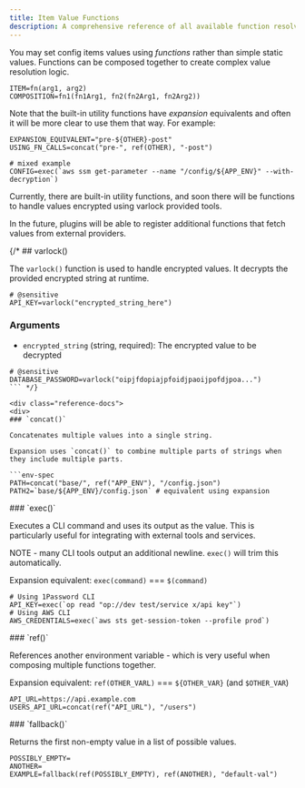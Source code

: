 ```yaml
---
title: Item Value Functions
description: A comprehensive reference of all available function resolvers in varlock
---
```


You may set config items values using _functions_ rather than simple static values. Functions can be composed together to create complex value resolution logic.
```env-spec
ITEM=fn(arg1, arg2)
COMPOSITION=fn1(fn1Arg1, fn2(fn2Arg1, fn2Arg2))
```


Note that the built-in utility functions have _expansion_ equivalents and often it will be more clear to use them that way. For example:
```env-spec
EXPANSION_EQUIVALENT="pre-${OTHER}-post"
USING_FN_CALLS=concat("pre-", ref(OTHER), "-post")

# mixed example
CONFIG=exec(`aws ssm get-parameter --name "/config/${APP_ENV}" --with-decryption`)
```





Currently, there are built-in utility functions, and soon there will be functions to handle values encrypted using varlock provided tools.

In the future, plugins will be able to register additional functions that fetch values from external providers.





{/* ## varlock()

The `varlock()` function is used to handle encrypted values. It decrypts the provided encrypted string at runtime.

```env-spec
# @sensitive
API_KEY=varlock("encrypted_string_here")
```

### Arguments
- `encrypted_string` (string, required): The encrypted value to be decrypted

```env-spec
# @sensitive
DATABASE_PASSWORD=varlock("oipjfdopiajpfoidjpaoijpofdjpoa...")
``` */}

<div class="reference-docs">
<div>
### `concat()`

Concatenates multiple values into a single string.

Expansion uses `concat()` to combine multiple parts of strings when they include multiple parts.

```env-spec
PATH=concat("base/", ref("APP_ENV"), "/config.json")
PATH2=`base/${APP_ENV}/config.json` # equivalent using expansion
```
</div>

<div>
### `exec()`

Executes a CLI command and uses its output as the value. This is particularly useful for integrating with external tools and services.

NOTE - many CLI tools output an additional newline. `exec()` will trim this automatically.

Expansion equivalent: `exec(command)` === `$(command)`

```env-spec
# Using 1Password CLI
API_KEY=exec(`op read "op://dev test/service x/api key"`)
# Using AWS CLI
AWS_CREDENTIALS=exec(`aws sts get-session-token --profile prod`)
```
</div>

<div>
### `ref()`

References another environment variable - which is very useful when composing multiple functions together.

Expansion equivalent: `ref(OTHER_VARL)` === `${OTHER_VAR}` (and `$OTHER_VAR`)

```env-spec
API_URL=https://api.example.com
USERS_API_URL=concat(ref("API_URL"), "/users")
```
</div>

<div>
### `fallback()`

Returns the first non-empty value in a list of possible values.

```env-spec
POSSIBLY_EMPTY=
ANOTHER=
EXAMPLE=fallback(ref(POSSIBLY_EMPTY), ref(ANOTHER), "default-val")
```
</div>
</div>
